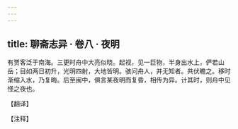 ```yaml
---
---
---
```

title: 聊斋志异 · 卷八 · 夜明
---

有贾客泛于南海。三更时舟中大亮似晓。起视，见一巨物，半身出水上，俨若山岳；目如两日初升，光明四射，大地皆明。骇问舟人，并无知者。共伏瞻之。移时渐缩入水，乃复晦。后至闽中，俱言某夜明而复昏，相传为异。计其时，则舟中见怪之夜也。

【翻译】

【注释】

